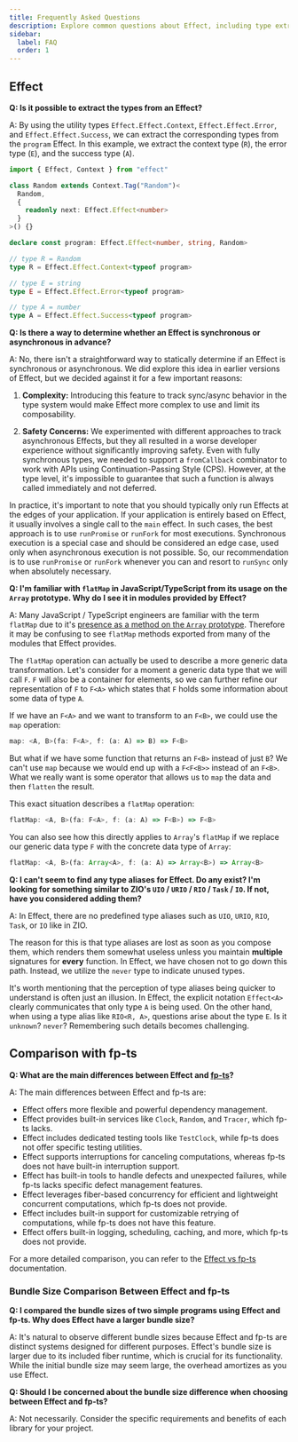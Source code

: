 ```yaml
---
title: Frequently Asked Questions
description: Explore common questions about Effect, including type extraction, sync/async behavior, comparison with fp-ts, understanding flatMap, and the absence of ZIO-like type aliases. Learn about configuring layers and the flexibility of accepting arguments to influence service construction in layers.
sidebar:
  label: FAQ
  order: 1
---
```


## Effect

**Q: Is it possible to extract the types from an Effect?**

A: By using the utility types `Effect.Effect.Context`, `Effect.Effect.Error`, and `Effect.Effect.Success`, we can extract the corresponding types from the `program` Effect. In this example, we extract the context type (`R`), the error type (`E`), and the success type (`A`).

```ts twoslash
import { Effect, Context } from "effect"

class Random extends Context.Tag("Random")<
  Random,
  {
    readonly next: Effect.Effect<number>
  }
>() {}

declare const program: Effect.Effect<number, string, Random>

// type R = Random
type R = Effect.Effect.Context<typeof program>

// type E = string
type E = Effect.Effect.Error<typeof program>

// type A = number
type A = Effect.Effect.Success<typeof program>
```

**Q: Is there a way to determine whether an Effect is synchronous or asynchronous in advance?**

A: No, there isn't a straightforward way to statically determine if an Effect is synchronous or asynchronous. We did explore this idea in earlier versions of Effect, but we decided against it for a few important reasons:

1. **Complexity:** Introducing this feature to track sync/async behavior in the type system would make Effect more complex to use and limit its composability.

2. **Safety Concerns:** We experimented with different approaches to track asynchronous Effects, but they all resulted in a worse developer experience without significantly improving safety. Even with fully synchronous types, we needed to support a `fromCallback` combinator to work with APIs using Continuation-Passing Style (CPS). However, at the type level, it's impossible to guarantee that such a function is always called immediately and not deferred.

In practice, it's important to note that you should typically only run Effects at the edges of your application. If your application is entirely based on Effect, it usually involves a single call to the `main` effect. In such cases, the best approach is to use `runPromise` or `runFork` for most executions. Synchronous execution is a special case and should be considered an edge case, used only when asynchronous execution is not possible. So, our recommendation is to use `runPromise` or `runFork` whenever you can and resort to `runSync` only when absolutely necessary.

**Q: I'm familiar with `flatMap` in JavaScript/TypeScript from its usage on the `Array` prototype. Why do I see it in modules provided by Effect?**

A: Many JavaScript / TypeScript engineers are familiar with the term `flatMap` due to it's [presence as a method on the `Array` prototype](https://developer.mozilla.org/en-US/docs/Web/JavaScript/Reference/Global_Objects/Array/flatMap). Therefore it may be confusing to see `flatMap` methods exported from many of the modules that Effect provides.

The `flatMap` operation can actually be used to describe a more generic data transformation. Let's consider for a moment a generic data type that we will call `F`. `F` will also be a container for elements, so we can further refine our representation of `F` to `F<A>` which states that `F` holds some information about some data of type `A`.

If we have an `F<A>` and we want to transform to an `F<B>`, we could use the `map` operation:

```ts
map: <A, B>(fa: F<A>, f: (a: A) => B) => F<B>
```

But what if we have some function that returns an `F<B>` instead of just `B`? We can't use `map` because we would end up with a `F<F<B>>` instead of an `F<B>`. What we really want is some operator that allows us to `map` the data and then `flatten` the result.

This exact situation describes a `flatMap` operation:

```ts
flatMap: <A, B>(fa: F<A>, f: (a: A) => F<B>) => F<B>
```

You can also see how this directly applies to `Array`'s `flatMap` if we replace our generic data type `F` with the concrete data type of `Array`:

```ts
flatMap: <A, B>(fa: Array<A>, f: (a: A) => Array<B>) => Array<B>
```

**Q: I can't seem to find any type aliases for Effect. Do any exist? I'm looking for something similar to ZIO's `UIO` / `URIO` / `RIO` / `Task` / `IO`. If not, have you considered adding them?**

A: In Effect, there are no predefined type aliases such as `UIO`, `URIO`, `RIO`, `Task`, or `IO` like in ZIO.

The reason for this is that type aliases are lost as soon as you compose them, which renders them somewhat useless unless you maintain **multiple** signatures for **every** function. In Effect, we have chosen not to go down this path. Instead, we utilize the `never` type to indicate unused types.

It's worth mentioning that the perception of type aliases being quicker to understand is often just an illusion. In Effect, the explicit notation `Effect<A>` clearly communicates that only type `A` is being used. On the other hand, when using a type alias like `RIO<R, A>`, questions arise about the type `E`. Is it `unknown`? `never`? Remembering such details becomes challenging.

## Comparison with fp-ts

**Q: What are the main differences between Effect and [fp-ts](https://github.com/gcanti/fp-ts)?**

A: The main differences between Effect and fp-ts are:

- Effect offers more flexible and powerful dependency management.
- Effect provides built-in services like `Clock`, `Random`, and `Tracer`, which fp-ts lacks.
- Effect includes dedicated testing tools like `TestClock`, while fp-ts does not offer specific testing utilities.
- Effect supports interruptions for canceling computations, whereas fp-ts does not have built-in interruption support.
- Effect has built-in tools to handle defects and unexpected failures, while fp-ts lacks specific defect management features.
- Effect leverages fiber-based concurrency for efficient and lightweight concurrent computations, which fp-ts does not provide.
- Effect includes built-in support for customizable retrying of computations, while fp-ts does not have this feature.
- Effect offers built-in logging, scheduling, caching, and more, which fp-ts does not provide.

For a more detailed comparison, you can refer to the [Effect vs fp-ts](/other/fp-ts) documentation.

### Bundle Size Comparison Between Effect and fp-ts

**Q: I compared the bundle sizes of two simple programs using Effect and fp-ts. Why does Effect have a larger bundle size?**

A: It's natural to observe different bundle sizes because Effect and fp-ts are distinct systems designed for different purposes.
Effect's bundle size is larger due to its included fiber runtime, which is crucial for its functionality.
While the initial bundle size may seem large, the overhead amortizes as you use Effect.

**Q: Should I be concerned about the bundle size difference when choosing between Effect and fp-ts?**

A: Not necessarily. Consider the specific requirements and benefits of each library for your project.
